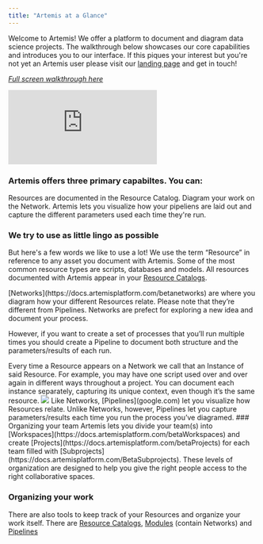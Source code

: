 ```yaml
---
title: "Artemis at a Glance"
---
```

Welcome to Artemis! We offer a platform to document and diagram data science projects. The walkthrough below showcases our core capabilities and introduces you to our interface. If this piques your interest but you're not yet an Artemis user please visit our [landing page](https://www.artemisplatform.com/) and get in touch!

*[Full screen walkthrough here](https://supademo.com/demo/sRpw0YylSNUlKirwIl3Az)*
<iframe src="https://supademo.com/embed/sRpw0YylSNUlKirwIl3Az" frameborder="0" webkitallowfullscreen="true" mozallowfullscreen="true" allowfullscreen style={{"width":"719px","height":"500px","border":"none"}}></iframe>

### Artemis offers three primary capabiltes. You can:
<CardGroup cols={1}>
  <Card title="Document your Resources" icon="pencil" color="#ea5a0c" href="https://docs.artemisplatform.com/betaresourcecatalog">
    Resources are documented in the Resource Catalog.
  </Card>
  <Card title="Diagram how Resources relate" icon="chart-network" color="#0285c7" href="https://docs.artemisplatform.com/betanetworks">
    Diagram your work on the Network.
  </Card>
  <Card title="Caputre metadata as your Pipelines run" icon="timeline" color="#16a34a" href="google.com">
    Artemis lets you visualize how your pipeliens are laid out and capture the different parameters used each time they're run.
  </Card>
</CardGroup>

### We try to use as little lingo as possible
But here's a few words we like to use a lot! 
<AccordionGroup>
  <Accordion title="Resources">
We use the term “Resource” in reference to any asset you document with Artemis. Some of the most common resource types are scripts, databases and models. All resources documented with Artemis appear in your [Resource Catalogs](https://docs.artemisplatform.com/betaresourcecatalog).  
  </Accordion>

  <Accordion title="Networks">
[Networks](https://docs.artemisplatform.com/betanetworks) are where you diagram how your different Resources relate. Please note that they’re different from Pipelines. Networks are prefect for exploring a new idea and document your process. 
    
However, if you want to create a set of processes that you’ll run multiple times you should create a Pipeline to document both structure and the parameters/results of each run. 
  </Accordion>

  <Accordion title="Instances">
Every time a Resource appears on a Network we call that an Instance of said Resource. For example, you may have one script used over and over again in different ways throughout a project. You can document each instance separately, capturing its unique context, even though it’s the same resource.
    <Frame caption="One Resource, mutiple Instances">
  <img src="https://d27n7fycrsusaz.cloudfront.net/same+resource%2C+multiple+applications.PNG" />
</Frame>
  </Accordion>
  
  <Accordion title="Pipelines">
Like Networks, [Pipelines](google.com) let you visualize how Resources relate. Unlike Networks, however, Pipelines let you capture parameters/results each time you run the process you’ve diagramed.
 </Accordion>
  
  <Accordion title="Levels of organization">
### Organizing your team
Artemis lets you divide your team(s) into [Workspaces](https://docs.artemisplatform.com/betaWorkspaces) and create [Projects](https://docs.artemisplatform.com/betaProjects) for each team filled with [Subprojects](https://docs.artemisplatform.com/BetaSubprojects). These levels of organization are designed to help you give the right people access to the right collaborative spaces. 
    
### Organizing your work
There are also  tools to keep track of your Resources and organize your work itself. There are [Resource Catalogs](https://docs.artemisplatform.com/betaresourcecatalog), [Modules](https://docs.artemisplatform.com/betanetworks) (contain Networks) and [Pipelines](gooogle.com)
  </Accordion>
  
</AccordionGroup>
